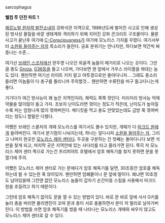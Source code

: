 sarcophagus

'''웰컴 투 던전 파트 1'''

[[체르노빌 원자력 발전소]]내의 강화석관 지역으로, 1986년도에 벌어진 사고로 인해 생성된 방사성 물질을 바깥 생태계와 격리하기 위해 지어진 강화 콘크리트 구조물이다. 물론 사고가 끝난후 여기에 [[C-Consciousness]]가 여기에 모노리스 기지를 꾸렸다. 여기서부터 [[소원을 들어주는 자]]의 목소리가 들린다. 공포 분위기는 안나지만, 하다보면 약간씩 짜증나는 수준...

여기선 [[브레인 스코처]]에선 한두명 나오던 외골격 놈들이 떼거리로 나오는 곳이다. 그만큼 총도 [[Groza]], [[G36]]등을 들고 나오며, 가다보면 맨 앞에서 가우스 라이플을 쏴대는 놈도 있다. 웬만하면 여기선 라이트 키지 말고 야투경으로만 돌아다니자... 그래도 총소리 들리면 이놈들이 다 총구를 돌리니까 주의할것... 웬만하면 수류탄을 마구 들고다니는게 좋다.

거기다가 여긴 방사능이 꽤 높은 지역인지라, 체력도 쭉쭉 깎인다. 미리미리 방사능 억제 약물을 많이많이 들고 가자. 초보자 난이도라면 깎이는 정도가 적은데, 난이도가 높아질수록 피는 엄청나게 많이 깎여버린다. 메디킷을 먹고 총도 안맞았는데도 금방 푹 깎여버리는 정도니 할말은 다했다.

어쨌든 브레인 스콜처의 개떼 모노리스를 여기서도 볼수 있지만, 개떼가 다 [[마크드 원]]에게 쓸려버린다. 여기서 분기점이 나눠지는데, 하나는 알다시피 [[소원을 들어주는 자]], 그리고 나머지 한곳은 [[모노리스 제어 센터]]다. 두곳을 구분하는 건 첫째는 돌아다니다 보면 석판을 찾게 되고, 마지막 곳은 지역안에 있는 사다리를 타고 올라가면 된다. 특히 저 모노리스 제어 센터 쪽으로 가는건 프리피야트 호텔에서 암호 해독기를 찾지 못하면 문을 못 열기에 주의.

어쨌든 모노리스 제어 센터로 가는 문에다가 암호 해독기를 달면, 30초동안 암호를 해독하는데 될 수 있는한 푹 앉아있자. 웬만하면 엄폐물이나 문 앞에 말이다. 왜냐면 10초정도 남아있을때 그전엔 없던 모노리스 놈들이 갑자기 순간이동 스킬을 사용해서 마크드 원을 조질려고 하기 때문이다.

그런데 암호 해독기 없이도 문을 열 수 있는 방법이 있다. 바로 문 바로 앞에 서서 G키를 눌러 총을 버리면 물리엔진이 꼬여 문과 총이 서로 충돌하면서 문이 저 멀리로 날아가버린다. 이 방법을 쓰면 암호 해독기를 썼을 때 나타나는 모노리스 개때와 싸우지 않고도 모노리스 제어 센터로 갈 수 있다.

{{{#!html 
<object width="420" height="315"><param name="movie" value="//www.youtube.com/v/FDZuKtkf-ME?version=3&amp;hl=ko_KR"></param><param name="allowFullScreen" value="true"></param><param name="allowscriptaccess" value="always"></param><embed src="//www.youtube.com/v/FDZuKtkf-ME?version=3&amp;hl=ko_KR" type="application/x-shockwave-flash" width="420" height="315" allowscriptaccess="always" allowfullscreen="true"></embed></object>
}}}
